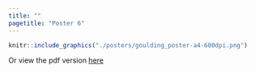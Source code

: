 ```yaml
---
title: ""
pagetitle: "Poster 6"
---
```


```r
knitr::include_graphics("./posters/goulding_poster-a4-600dpi.png")
```

Or view the pdf version [here](./posters/goulding_poster-a4.pdf)

